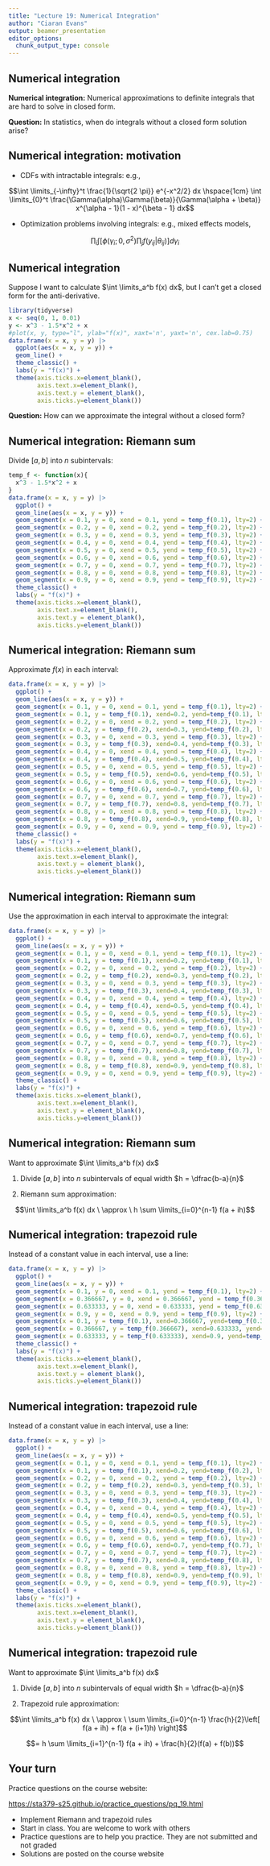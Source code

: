 ```yaml
---
title: "Lecture 19: Numerical Integration"
author: "Ciaran Evans"
output: beamer_presentation
editor_options: 
  chunk_output_type: console
---
```


## Numerical integration

**Numerical integration:** Numerical approximations to definite integrals that are hard to solve in closed form.

\vspace{1cm}

**Question:** In statistics, when do integrals without a closed form solution arise?

\vspace{1cm}

## Numerical integration: motivation

* CDFs with intractable integrals: e.g.,

$$\int \limits_{-\infty}^t \frac{1}{\sqrt{2 \pi}} e^{-x^2/2} dx \hspace{1cm} \int \limits_{0}^t \frac{\Gamma(\alpha)\Gamma(\beta)}{\Gamma(\alpha + \beta)} x^{\alpha - 1}(1 - x)^{\beta - 1} dx$$

\vspace{1cm}

* Optimization problems involving integrals: e.g., mixed effects models,

$$\prod_i \int \left[ \phi(\gamma_i; 0, \sigma^2) \prod_j f(y_{ij} | \theta_{ij}) \right] d\gamma_i$$

## Numerical integration

Suppose I want to calculate $\int \limits_a^b f(x) dx$, but I can't get a closed form for the anti-derivative.

```r
library(tidyverse)
x <- seq(0, 1, 0.01)
y <- x^3 - 1.5*x^2 + x
#plot(x, y, type="l", ylab="f(x)", xaxt='n', yaxt='n', cex.lab=0.75)
data.frame(x = x, y = y) |>
  ggplot(aes(x = x, y = y)) +
  geom_line() +
  theme_classic() +
  labs(y = "f(x)") +
  theme(axis.ticks.x=element_blank(),
        axis.text.x=element_blank(),
        axis.text.y = element_blank(),
        axis.ticks.y=element_blank())
```

**Question:** How can we approximate the integral without a closed form?

## Numerical integration: Riemann sum

Divide $[a, b]$ into $n$ subintervals:


```r
temp_f <- function(x){
  x^3 - 1.5*x^2 + x
}
data.frame(x = x, y = y) |>
  ggplot() +
  geom_line(aes(x = x, y = y)) +
  geom_segment(x = 0.1, y = 0, xend = 0.1, yend = temp_f(0.1), lty=2) +
  geom_segment(x = 0.2, y = 0, xend = 0.2, yend = temp_f(0.2), lty=2) +
  geom_segment(x = 0.3, y = 0, xend = 0.3, yend = temp_f(0.3), lty=2) +
  geom_segment(x = 0.4, y = 0, xend = 0.4, yend = temp_f(0.4), lty=2) +
  geom_segment(x = 0.5, y = 0, xend = 0.5, yend = temp_f(0.5), lty=2) +
  geom_segment(x = 0.6, y = 0, xend = 0.6, yend = temp_f(0.6), lty=2) +
  geom_segment(x = 0.7, y = 0, xend = 0.7, yend = temp_f(0.7), lty=2) +
  geom_segment(x = 0.8, y = 0, xend = 0.8, yend = temp_f(0.8), lty=2) +
  geom_segment(x = 0.9, y = 0, xend = 0.9, yend = temp_f(0.9), lty=2) +
  theme_classic() +
  labs(y = "f(x)") +
  theme(axis.ticks.x=element_blank(),
        axis.text.x=element_blank(),
        axis.text.y = element_blank(),
        axis.ticks.y=element_blank())
```


## Numerical integration: Riemann sum

Approximate $f(x)$ in each interval:


```r
data.frame(x = x, y = y) |>
  ggplot() +
  geom_line(aes(x = x, y = y)) +
  geom_segment(x = 0.1, y = 0, xend = 0.1, yend = temp_f(0.1), lty=2) +
  geom_segment(x = 0.1, y = temp_f(0.1), xend=0.2, yend=temp_f(0.1), lty=2) +
  geom_segment(x = 0.2, y = 0, xend = 0.2, yend = temp_f(0.2), lty=2) +
  geom_segment(x = 0.2, y = temp_f(0.2), xend=0.3, yend=temp_f(0.2), lty=2) +
  geom_segment(x = 0.3, y = 0, xend = 0.3, yend = temp_f(0.3), lty=2) +
  geom_segment(x = 0.3, y = temp_f(0.3), xend=0.4, yend=temp_f(0.3), lty=2) +
  geom_segment(x = 0.4, y = 0, xend = 0.4, yend = temp_f(0.4), lty=2) +
  geom_segment(x = 0.4, y = temp_f(0.4), xend=0.5, yend=temp_f(0.4), lty=2) +
  geom_segment(x = 0.5, y = 0, xend = 0.5, yend = temp_f(0.5), lty=2) +
  geom_segment(x = 0.5, y = temp_f(0.5), xend=0.6, yend=temp_f(0.5), lty=2) +
  geom_segment(x = 0.6, y = 0, xend = 0.6, yend = temp_f(0.6), lty=2) +
  geom_segment(x = 0.6, y = temp_f(0.6), xend=0.7, yend=temp_f(0.6), lty=2) +
  geom_segment(x = 0.7, y = 0, xend = 0.7, yend = temp_f(0.7), lty=2) +
  geom_segment(x = 0.7, y = temp_f(0.7), xend=0.8, yend=temp_f(0.7), lty=2) +
  geom_segment(x = 0.8, y = 0, xend = 0.8, yend = temp_f(0.8), lty=2) +
  geom_segment(x = 0.8, y = temp_f(0.8), xend=0.9, yend=temp_f(0.8), lty=2) +
  geom_segment(x = 0.9, y = 0, xend = 0.9, yend = temp_f(0.9), lty=2) +
  theme_classic() +
  labs(y = "f(x)") +
  theme(axis.ticks.x=element_blank(),
        axis.text.x=element_blank(),
        axis.text.y = element_blank(),
        axis.ticks.y=element_blank())
```


## Numerical integration: Riemann sum

Use the approximation in each interval to approximate the integral:


```r
data.frame(x = x, y = y) |>
  ggplot() +
  geom_line(aes(x = x, y = y)) +
  geom_segment(x = 0.1, y = 0, xend = 0.1, yend = temp_f(0.1), lty=2) +
  geom_segment(x = 0.1, y = temp_f(0.1), xend=0.2, yend=temp_f(0.1), lty=2) +
  geom_segment(x = 0.2, y = 0, xend = 0.2, yend = temp_f(0.2), lty=2) +
  geom_segment(x = 0.2, y = temp_f(0.2), xend=0.3, yend=temp_f(0.2), lty=2) +
  geom_segment(x = 0.3, y = 0, xend = 0.3, yend = temp_f(0.3), lty=2) +
  geom_segment(x = 0.3, y = temp_f(0.3), xend=0.4, yend=temp_f(0.3), lty=2) +
  geom_segment(x = 0.4, y = 0, xend = 0.4, yend = temp_f(0.4), lty=2) +
  geom_segment(x = 0.4, y = temp_f(0.4), xend=0.5, yend=temp_f(0.4), lty=2) +
  geom_segment(x = 0.5, y = 0, xend = 0.5, yend = temp_f(0.5), lty=2) +
  geom_segment(x = 0.5, y = temp_f(0.5), xend=0.6, yend=temp_f(0.5), lty=2) +
  geom_segment(x = 0.6, y = 0, xend = 0.6, yend = temp_f(0.6), lty=2) +
  geom_segment(x = 0.6, y = temp_f(0.6), xend=0.7, yend=temp_f(0.6), lty=2) +
  geom_segment(x = 0.7, y = 0, xend = 0.7, yend = temp_f(0.7), lty=2) +
  geom_segment(x = 0.7, y = temp_f(0.7), xend=0.8, yend=temp_f(0.7), lty=2) +
  geom_segment(x = 0.8, y = 0, xend = 0.8, yend = temp_f(0.8), lty=2) +
  geom_segment(x = 0.8, y = temp_f(0.8), xend=0.9, yend=temp_f(0.8), lty=2) +
  geom_segment(x = 0.9, y = 0, xend = 0.9, yend = temp_f(0.9), lty=2) +
  theme_classic() +
  labs(y = "f(x)") +
  theme(axis.ticks.x=element_blank(),
        axis.text.x=element_blank(),
        axis.text.y = element_blank(),
        axis.ticks.y=element_blank())
```


## Numerical integration: Riemann sum

Want to approximate $\int \limits_a^b f(x) dx$

\bigskip

1. Divide $[a,b]$ into $n$ subintervals of equal width $h = \dfrac{b-a}{n}$

\bigskip

2. Riemann sum approximation:

$$\int \limits_a^b f(x) dx \ \approx \ h \sum \limits_{i=0}^{n-1} f(a + ih)$$

\vspace{2cm}


## Numerical integration: trapezoid rule

Instead of a constant value in each interval, use a line:

```r
data.frame(x = x, y = y) |>
  ggplot() +
  geom_line(aes(x = x, y = y)) +
  geom_segment(x = 0.1, y = 0, xend = 0.1, yend = temp_f(0.1), lty=2) +
  geom_segment(x = 0.366667, y = 0, xend = 0.366667, yend = temp_f(0.366667), lty=2) +
  geom_segment(x = 0.633333, y = 0, xend = 0.633333, yend = temp_f(0.633333), lty=2) +
  geom_segment(x = 0.9, y = 0, xend = 0.9, yend = temp_f(0.9), lty=2) +
  geom_segment(x = 0.1, y = temp_f(0.1), xend=0.366667, yend=temp_f(0.366667), lty=2) +
  geom_segment(x = 0.366667, y = temp_f(0.366667), xend=0.633333, yend=temp_f(0.633333), lty=2) +
  geom_segment(x = 0.633333, y = temp_f(0.633333), xend=0.9, yend=temp_f(0.9), lty=2) +
  theme_classic() +
  labs(y = "f(x)") +
  theme(axis.ticks.x=element_blank(),
        axis.text.x=element_blank(),
        axis.text.y = element_blank(),
        axis.ticks.y=element_blank())
```


## Numerical integration: trapezoid rule

Instead of a constant value in each interval, use a line:

```r
data.frame(x = x, y = y) |>
  ggplot() +
  geom_line(aes(x = x, y = y)) +
  geom_segment(x = 0.1, y = 0, xend = 0.1, yend = temp_f(0.1), lty=2) +
  geom_segment(x = 0.1, y = temp_f(0.1), xend=0.2, yend=temp_f(0.2), lty=2) +
  geom_segment(x = 0.2, y = 0, xend = 0.2, yend = temp_f(0.2), lty=2) +
  geom_segment(x = 0.2, y = temp_f(0.2), xend=0.3, yend=temp_f(0.3), lty=2) +
  geom_segment(x = 0.3, y = 0, xend = 0.3, yend = temp_f(0.3), lty=2) +
  geom_segment(x = 0.3, y = temp_f(0.3), xend=0.4, yend=temp_f(0.4), lty=2) +
  geom_segment(x = 0.4, y = 0, xend = 0.4, yend = temp_f(0.4), lty=2) +
  geom_segment(x = 0.4, y = temp_f(0.4), xend=0.5, yend=temp_f(0.5), lty=2) +
  geom_segment(x = 0.5, y = 0, xend = 0.5, yend = temp_f(0.5), lty=2) +
  geom_segment(x = 0.5, y = temp_f(0.5), xend=0.6, yend=temp_f(0.6), lty=2) +
  geom_segment(x = 0.6, y = 0, xend = 0.6, yend = temp_f(0.6), lty=2) +
  geom_segment(x = 0.6, y = temp_f(0.6), xend=0.7, yend=temp_f(0.7), lty=2) +
  geom_segment(x = 0.7, y = 0, xend = 0.7, yend = temp_f(0.7), lty=2) +
  geom_segment(x = 0.7, y = temp_f(0.7), xend=0.8, yend=temp_f(0.8), lty=2) +
  geom_segment(x = 0.8, y = 0, xend = 0.8, yend = temp_f(0.8), lty=2) +
  geom_segment(x = 0.8, y = temp_f(0.8), xend=0.9, yend=temp_f(0.9), lty=2) +
  geom_segment(x = 0.9, y = 0, xend = 0.9, yend = temp_f(0.9), lty=2) +
  theme_classic() +
  labs(y = "f(x)") +
  theme(axis.ticks.x=element_blank(),
        axis.text.x=element_blank(),
        axis.text.y = element_blank(),
        axis.ticks.y=element_blank())
```


## Numerical integration: trapezoid rule


Want to approximate $\int \limits_a^b f(x) dx$

\bigskip

1. Divide $[a,b]$ into $n$ subintervals of equal width $h = \dfrac{b-a}{n}$

\bigskip

2. Trapezoid rule approximation:

$$\int \limits_a^b f(x) dx \ \approx \ \sum \limits_{i=0}^{n-1} \frac{h}{2}\left[ f(a + ih) + f(a + (i+1)h) \right]$$

$$= h \sum \limits_{i=1}^{n-1} f(a + ih) + \frac{h}{2}(f(a) + f(b))$$

\vspace{2cm}

## Your turn

Practice questions on the course website:

[https://sta379-s25.github.io/practice_questions/pq_19.html](https://sta379-s25.github.io/practice_questions/pq_19.html)

* Implement Riemann and trapezoid rules
* Start in class. You are welcome to work with others
* Practice questions are to help you practice. They are not submitted and not graded
* Solutions are posted on the course website

